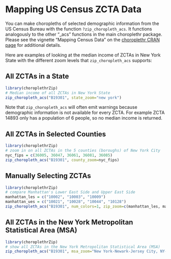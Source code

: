 <!--
  %\VignetteEngine{knitr}
%\VignetteIndexEntry{b) Choropleths of US Census ZCTA Data}
-->

# Mapping US Census ZCTA Data

You can make choropleths of selected demographic information from the US Census Bureau with the function `?zip_choropleth_acs`. It functions analogously to the other "_acs" functions in the main choroplethr package.  Please see the vignette "Mapping Census Data" on the [choroplethr CRAN page](http://cran.r-project.org/web/packages/choroplethr/index.html) for additional details.

Here are examples of looking at the median income of ZCTAs in New York State with the different zoom levels that `zip_choropleth_acs` supports:

## All ZCTAs in a State

```r
library(choroplethrZip)
# Median income of all ZCTAs in New York State
zip_choropleth_acs("B19301", state_zoom="new york")
```

Note that `zip_choropleth_acs` will often emit warnings because demographic information is not available for every ZCTA. For example ZCTA 14893 only has a population of 6 people, so no median income is returned.

## All ZCTAs in Selected Counties

```r
library(choroplethrZip)
# zoom in on all ZCTAs in the 5 counties (boroughs) of New York City
nyc_fips = c(36005, 36047, 36061, 36081, 36085)
zip_choropleth_acs("B19301", county_zoom=nyc_fips)
```

## Manually Selecting ZCTAs

```r
library(choroplethrZip)
# compare Manhattan's Lower East Side and Upper East Side
manhattan_les = c("10002", "10003", "10009")
manhattan_ues = c("10021", "10028", "10044", "10128")
zip_choropleth_acs("B19301", num_colors=1, zip_zoom=c(manhattan_les, manhattan_ues))
```

## All ZCTAs in the New York Metropolitan Statistical Area (MSA)

```r
library(choroplethrZip)
# show all ZCTAs in the New York Metropolitan Statistical Area (MSA)
zip_choropleth_acs("B19301", msa_zoom="New York-Newark-Jersey City, NY-NJ-PA")
```